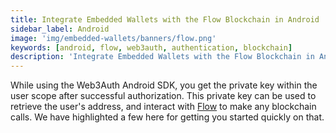 ```yaml
---
title: Integrate Embedded Wallets with the Flow Blockchain in Android
sidebar_label: Android
image: 'img/embedded-wallets/banners/flow.png'
keywords: [android, flow, web3auth, authentication, blockchain]
description: 'Integrate Embedded Wallets with the Flow Blockchain in Android | Embedded Wallets'
---
```



<SEO
  title="Integrate Embedded Wallets with the Flow Blockchain in Android"
  description="Integrate Embedded Wallets with the Flow Blockchain in Android | Embedded Wallets"
  image="https://docs.metamask.io/img/embedded-wallets/banners/flow.png"
  slug="/embedded-wallets/connect-blockchain/evm/flow/android"
/>

While using the Web3Auth Android SDK, you get the private key within the user scope after successful authorization. This private key can be used to retrieve the user's address, and interact with [Flow](https://developers.flow.com/) to make any blockchain calls. We have highlighted a few here for getting you started quickly on that.

<EVMInteraction />
